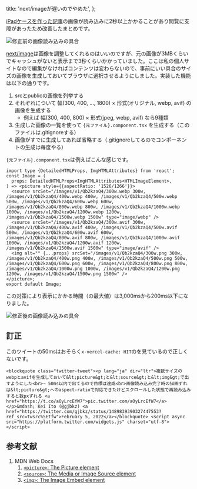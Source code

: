   title: 'next/imageが遅いのでやめた',
};

[iPadケースを作った記事](../../2021/ipad-case/index.page.md)の画像が読み込みに2秒以上かかることがあり閲覧に支障があったため改善したまとめです。

![修正前の画像読み込みの具合](./before.png)

[next/image](https://nextjs.org/docs/api-reference/next/image)は画像を調整してくれるのはいいのですが、元の画像が3MBくらいでキャッシュがないと表示まで3秒くらいかかっていました。ここは私の個人サイトなので編集がなければコンテンツは変わらないので、事前にいい具合のサイズの画像を生成しておいてブラウザに選択させるようにしました。実装した機能は以下の通りです。

1. srcとpublicの画像を列挙する
2. それぞれについて 幅(300, 400, ..., 1800) × 形式(オリジナル, webp, avif) の画像を生成する
   - 例えば 幅(300, 400, 800) × 形式(jpeg, webp, avif) なら9種類
3. 生成した画像の一覧を使って `{元ファイル}.component.tsx` を生成する（このファイルは.gitignoreする）
4. 画像がすでに生成してあれば省略する（.gitignoreしてるのでコンポーネントの生成は毎度やる）

`{元ファイル}.component.tsx`は例えばこんな感じです。

```tsx 生成されるコンポーネントの例
import type {DetailedHTMLProps, ImgHTMLAttributes} from 'react';
const Image = (
  props: DetailedHTMLProps<ImgHTMLAttributes<HTMLImageElement>,
) => <picture style={{aspectRatio: '1526/1266'}}>
  <source srcSet="/images/v1/Qb2kzaQ4/300w.webp 300w, /images/v1/Qb2kzaQ4/400w.webp 400w, /images/v1/Qb2kzaQ4/500w.webp 500w, /images/v1/Qb2kzaQ4/600w.webp 600w, /images/v1/Qb2kzaQ4/800w.webp 800w, /images/v1/Qb2kzaQ4/1000w.webp 1000w, /images/v1/Qb2kzaQ4/1200w.webp 1200w, /images/v1/Qb2kzaQ4/1500w.webp 1500w" type="image/webp" />
  <source srcSet="/images/v1/Qb2kzaQ4/300w.avif 300w, /images/v1/Qb2kzaQ4/400w.avif 400w, /images/v1/Qb2kzaQ4/500w.avif 500w, /images/v1/Qb2kzaQ4/600w.avif 600w, /images/v1/Qb2kzaQ4/800w.avif 800w, /images/v1/Qb2kzaQ4/1000w.avif 1000w, /images/v1/Qb2kzaQ4/1200w.avif 1200w, /images/v1/Qb2kzaQ4/1500w.avif 1500w" type="image/avif" />
  <img alt="" {...props} srcSet="/images/v1/Qb2kzaQ4/300w.png 300w, /images/v1/Qb2kzaQ4/400w.png 400w, /images/v1/Qb2kzaQ4/500w.png 500w, /images/v1/Qb2kzaQ4/600w.png 600w, /images/v1/Qb2kzaQ4/800w.png 800w, /images/v1/Qb2kzaQ4/1000w.png 1000w, /images/v1/Qb2kzaQ4/1200w.png 1200w, /images/v1/Qb2kzaQ4/1500w.png 1500w" />
</picture>;
export default Image;
```

この対策により表示にかかる時間（の最大値）は3,000msから200ms以下になりました。

![修正後の画像読み込みの具合](./after.png)

## 訂正

このツイートの50msはおそらく`x-vercel-cache: HIT`のを見ているので正しくないです。

```twitter
<blockquote class="twitter-tweet"><p lang="ja" dir="ltr">複数サイズのwebpとavifを生成しておいて&lt;picture&gt;と&lt;source&gt;と&lt;img&gt;で出すようにした<br>→ 50ms以内で出てるので目標は達成<br>画像読み込み完了時の描画ずれは&lt;picture&gt;へのaspect-ratioで対応できたけどスクロールした状態で再読み込みすると数pxずれる <a href="https://t.co/aOyLrcEfW7">pic.twitter.com/aOyLrcEfW7</a></p>&mdash; Kei Ito (@gjbkz) <a href="https://twitter.com/gjbkz/status/1489839390327447553?ref_src=twsrc%5Etfw">February 5, 2022</a></blockquote> <script async src="https://platform.twitter.com/widgets.js" charset="utf-8"></script>
```

## 参考文献

1. MDN Web Docs
   1. [`<picture>`: The Picture element](https://developer.mozilla.org/en-US/docs/Web/HTML/Element/picture)
   2. [`<source>`: The Media or Image Source element](https://developer.mozilla.org/en-US/docs/Web/HTML/Element/source)
   3. [`<img>`: The Image Embed element](https://developer.mozilla.org/en-US/docs/Web/HTML/Element/img)
